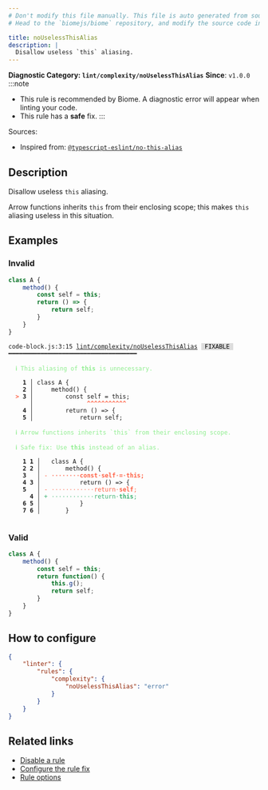 ```yaml
---
# Don't modify this file manually. This file is auto generated from source, and you will lose your changes next time the website is built.
# Head to the `biomejs/biome` repository, and modify the source code in there.

title: noUselessThisAlias
description: |
  Disallow useless `this` aliasing.
---
```


**Diagnostic Category: `lint/complexity/noUselessThisAlias`**
<Tabs>
<TabItem label="JavaScript (and super languages)" icon="seti:javascript">
**Since**: `v1.0.0`
:::note
- This rule is recommended by Biome. A diagnostic error will appear when linting your code.
- This rule has a **safe** fix.
:::

Sources: 
- Inspired from: <a href="https://typescript-eslint.io/rules/no-this-alias" target="_blank"><code>@typescript-eslint/no-this-alias</code></a>

## Description
Disallow useless `this` aliasing.

Arrow functions inherits `this` from their enclosing scope;
this makes `this` aliasing useless in this situation.

## Examples

### Invalid

```js
class A {
    method() {
        const self = this;
        return () => {
            return self;
        }
    }
}
```

<pre class="language-text"><code class="language-text">code-block.js:3:15 <a href="https://biomejs.dev/linter/rules/no-useless-this-alias">lint/complexity/noUselessThisAlias</a> <span style="color: #000; background-color: #ddd;"> FIXABLE </span> ━━━━━━━━━━━━━━━━━━━━━━━━━━━━━━━━━━━━<br /><br />  <strong><span style="color: lightgreen;">ℹ</span></strong> <span style="color: lightgreen;">This aliasing of </span><span style="color: lightgreen;"><strong>this</strong></span><span style="color: lightgreen;"> is unnecessary.</span><br />  <br />    <strong>1 │ </strong>class A &#123;<br />    <strong>2 │ </strong>    method() &#123;<br />  <strong><span style="color: Tomato;">&gt;</span></strong> <strong>3 │ </strong>        const self = this;<br />   <strong>   │ </strong>              <strong><span style="color: Tomato;">^</span></strong><strong><span style="color: Tomato;">^</span></strong><strong><span style="color: Tomato;">^</span></strong><strong><span style="color: Tomato;">^</span></strong><strong><span style="color: Tomato;">^</span></strong><strong><span style="color: Tomato;">^</span></strong><strong><span style="color: Tomato;">^</span></strong><strong><span style="color: Tomato;">^</span></strong><strong><span style="color: Tomato;">^</span></strong><strong><span style="color: Tomato;">^</span></strong><strong><span style="color: Tomato;">^</span></strong><br />    <strong>4 │ </strong>        return () =&gt; &#123;<br />    <strong>5 │ </strong>            return self;<br />  <br />  <strong><span style="color: lightgreen;">ℹ</span></strong> <span style="color: lightgreen;">Arrow functions inherits `this` from their enclosing scope.</span><br />  <br />  <strong><span style="color: lightgreen;">ℹ</span></strong> <span style="color: lightgreen;">Safe fix</span><span style="color: lightgreen;">: </span><span style="color: lightgreen;">Use </span><span style="color: lightgreen;"><strong>this</strong></span><span style="color: lightgreen;"> instead of an alias.</span><br />  <br />    <strong>1</strong> <strong>1</strong><strong> │ </strong>  class A &#123;<br />    <strong>2</strong> <strong>2</strong><strong> │ </strong>      method() &#123;<br />    <strong>3</strong>  <strong> │ </strong><span style="color: Tomato;">-</span> <span style="color: Tomato;"><span style="opacity: 0.8;"><strong>·</strong></span></span><span style="color: Tomato;"><span style="opacity: 0.8;"><strong>·</strong></span></span><span style="color: Tomato;"><span style="opacity: 0.8;"><strong>·</strong></span></span><span style="color: Tomato;"><span style="opacity: 0.8;"><strong>·</strong></span></span><span style="color: Tomato;"><span style="opacity: 0.8;"><strong>·</strong></span></span><span style="color: Tomato;"><span style="opacity: 0.8;"><strong>·</strong></span></span><span style="color: Tomato;"><span style="opacity: 0.8;"><strong>·</strong></span></span><span style="color: Tomato;"><span style="opacity: 0.8;"><strong>·</strong></span></span><span style="color: Tomato;"><strong>c</strong></span><span style="color: Tomato;"><strong>o</strong></span><span style="color: Tomato;"><strong>n</strong></span><span style="color: Tomato;"><strong>s</strong></span><span style="color: Tomato;"><strong>t</strong></span><span style="color: Tomato;"><span style="opacity: 0.8;"><strong>·</strong></span></span><span style="color: Tomato;"><strong>s</strong></span><span style="color: Tomato;"><strong>e</strong></span><span style="color: Tomato;"><strong>l</strong></span><span style="color: Tomato;"><strong>f</strong></span><span style="color: Tomato;"><span style="opacity: 0.8;"><strong>·</strong></span></span><span style="color: Tomato;"><strong>=</strong></span><span style="color: Tomato;"><span style="opacity: 0.8;"><strong>·</strong></span></span><span style="color: Tomato;"><strong>t</strong></span><span style="color: Tomato;"><strong>h</strong></span><span style="color: Tomato;"><strong>i</strong></span><span style="color: Tomato;"><strong>s</strong></span><span style="color: Tomato;"><strong>;</strong></span><br />    <strong>4</strong> <strong>3</strong><strong> │ </strong>          return () =&gt; &#123;<br />    <strong>5</strong>  <strong> │ </strong><span style="color: Tomato;">-</span> <span style="color: Tomato;"><span style="opacity: 0.8;">·</span></span><span style="color: Tomato;"><span style="opacity: 0.8;">·</span></span><span style="color: Tomato;"><span style="opacity: 0.8;">·</span></span><span style="color: Tomato;"><span style="opacity: 0.8;">·</span></span><span style="color: Tomato;"><span style="opacity: 0.8;">·</span></span><span style="color: Tomato;"><span style="opacity: 0.8;">·</span></span><span style="color: Tomato;"><span style="opacity: 0.8;">·</span></span><span style="color: Tomato;"><span style="opacity: 0.8;">·</span></span><span style="color: Tomato;"><span style="opacity: 0.8;">·</span></span><span style="color: Tomato;"><span style="opacity: 0.8;">·</span></span><span style="color: Tomato;"><span style="opacity: 0.8;">·</span></span><span style="color: Tomato;"><span style="opacity: 0.8;">·</span></span><span style="color: Tomato;">r</span><span style="color: Tomato;">e</span><span style="color: Tomato;">t</span><span style="color: Tomato;">u</span><span style="color: Tomato;">r</span><span style="color: Tomato;">n</span><span style="color: Tomato;"><span style="opacity: 0.8;">·</span></span><span style="color: Tomato;"><strong>s</strong></span><span style="color: Tomato;"><strong>e</strong></span><span style="color: Tomato;"><strong>l</strong></span><span style="color: Tomato;"><strong>f</strong></span><span style="color: Tomato;">;</span><br />      <strong>4</strong><strong> │ </strong><span style="color: MediumSeaGreen;">+</span> <span style="color: MediumSeaGreen;"><span style="opacity: 0.8;">·</span></span><span style="color: MediumSeaGreen;"><span style="opacity: 0.8;">·</span></span><span style="color: MediumSeaGreen;"><span style="opacity: 0.8;">·</span></span><span style="color: MediumSeaGreen;"><span style="opacity: 0.8;">·</span></span><span style="color: MediumSeaGreen;"><span style="opacity: 0.8;">·</span></span><span style="color: MediumSeaGreen;"><span style="opacity: 0.8;">·</span></span><span style="color: MediumSeaGreen;"><span style="opacity: 0.8;">·</span></span><span style="color: MediumSeaGreen;"><span style="opacity: 0.8;">·</span></span><span style="color: MediumSeaGreen;"><span style="opacity: 0.8;">·</span></span><span style="color: MediumSeaGreen;"><span style="opacity: 0.8;">·</span></span><span style="color: MediumSeaGreen;"><span style="opacity: 0.8;">·</span></span><span style="color: MediumSeaGreen;"><span style="opacity: 0.8;">·</span></span><span style="color: MediumSeaGreen;">r</span><span style="color: MediumSeaGreen;">e</span><span style="color: MediumSeaGreen;">t</span><span style="color: MediumSeaGreen;">u</span><span style="color: MediumSeaGreen;">r</span><span style="color: MediumSeaGreen;">n</span><span style="color: MediumSeaGreen;"><span style="opacity: 0.8;">·</span></span><span style="color: MediumSeaGreen;"><strong>t</strong></span><span style="color: MediumSeaGreen;"><strong>h</strong></span><span style="color: MediumSeaGreen;"><strong>i</strong></span><span style="color: MediumSeaGreen;"><strong>s</strong></span><span style="color: MediumSeaGreen;">;</span><br />    <strong>6</strong> <strong>5</strong><strong> │ </strong>          &#125;<br />    <strong>7</strong> <strong>6</strong><strong> │ </strong>      &#125;<br />  <br /></code></pre>

### Valid

```js
class A {
    method() {
        const self = this;
        return function() {
            this.g();
            return self;
        }
    }
}
```

## How to configure
```json title="biome.json"
{
	"linter": {
		"rules": {
			"complexity": {
				"noUselessThisAlias": "error"
			}
		}
	}
}

```
## Related links

- [Disable a rule](/linter/#disable-a-lint-rule)
- [Configure the rule fix](/linter#configure-the-rule-fix)
- [Rule options](/linter/#rule-options)

</TabItem>
</Tabs>

